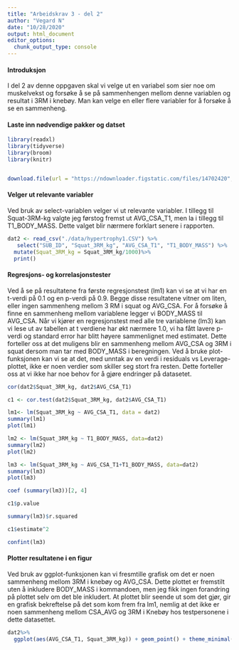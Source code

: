 ```yaml
---
title: "Arbeidskrav 3 - del 2"
author: "Vegard N"
date: "10/28/2020"
output: html_document
editor_options: 
  chunk_output_type: console
---
```

#### Introduksjon 
I del 2 av denne oppgaven skal vi velge ut en variabel som sier noe om muskelvekst og forsøke å se på sammenhengen mellom denne variablen og resultat i 3RM i knebøy. Man kan velge en eller flere variabler for å forsøke å se en sammenheng. 

#### Laste inn nødvendige pakker og datset

```r
library(readxl)
library(tidyverse)
library(broom)
library(knitr)


download.file(url = "https://ndownloader.figstatic.com/files/14702420", destfile = "./data/hypertrophy1.csv")

```




#### Velger ut relevante variabler
Ved bruk av select-variablen velger vi ut relevante variabler. I tillegg til Squat-3RM-kg valgte jeg førstog fremst ut AVG_CSA_T1, men la i tillegg til T1_BODY_MASS. Dette valget blir nærmere forklart senere i rapporten. 

```r
dat2 <- read_csv("./data/hypertrophy1.CSV") %>%
   select("SUB_ID", "Squat_3RM_kg", "AVG_CSA_T1", "T1_BODY_MASS") %>%
  mutate(Squat_3RM_kg = Squat_3RM_kg/1000)%>%
  print()

```
#### Regresjons- og korrelasjonstester ##
Ved å se på resultatene fra første regresjonstest (lm1) kan vi se at vi har en t-verdi på 0.1 og en p-verdi på 0.9. Begge disse resultatene vitner om liten, eller ingen sammenheng mellom 3 RM i squat og AVG_CSA. For å forsøke å finne en sammenheng mellom variablene legger vi BODY_MASS til AVG_CSA. Når vi kjører en regresjonstest med alle tre variablene (lm3) kan vi lese ut av tabellen at t verdiene har økt nærmere 1.0, vi ha fått lavere p-verdi og standard error har blitt høyere sammenlignet med estimatet. Dette forteller oss at det muligens blir en sammenheng mellom AVG_CSA og 3RM i squat dersom man tar med BODY_MASS i beregningen.
Ved å bruke plot-funksjonen kan vi se at det, med unntak av en verdi i residuals vs Leverage-plottet, ikke er noen verdier som skiller seg stort fra resten. Dette forteller oss at vi ikke har noe behov for å gjøre endringer på datasetet.

```r

cor(dat2$Squat_3RM_kg, dat2$AVG_CSA_T1)

c1 <- cor.test(dat2$Squat_3RM_kg, dat2$AVG_CSA_T1)

lm1<- lm(Squat_3RM_kg ~ AVG_CSA_T1, data = dat2)
summary(lm1)
plot(lm1)

lm2 <- lm(Squat_3RM_kg ~ T1_BODY_MASS, data=dat2)
summary(lm2)
plot(lm2)

lm3 <- lm(Squat_3RM_kg ~ AVG_CSA_T1+T1_BODY_MASS, data=dat2)
summary(lm3)
plot(lm3)

coef (summary(lm3))[2, 4]

c1$p.value

summary(lm3)$r.squared

c1$estimate^2

confint(lm3)
```


#### Plotter resultatene i en figur
Ved bruk av ggplot-funksjonen kan vi fresmtille grafisk om det er noen sammenheng mellom 3RM i knebøy og AVG_CSA. Dette plottet er fremstilt uten å inkludere BODY_MASS i kommandoen, men jeg fikk ingen forandring på plottet selv om det ble inkludert. At plottet blir seende ut som det gjør, gir en grafisk bekreftelse på det som kom frem fra lm1, nemlig at det ikke er noen sammenheng mellom CSA_AVG og 3RM i Knebøy hos testpersonene i dette datasettet.


```r
dat2%>%
  ggplot(aes(AVG_CSA_T1, Squat_3RM_kg)) + geom_point() + theme_minimal() + geom_smooth(se=FALSE, method="lm")
```




